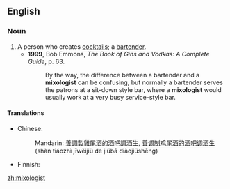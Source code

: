 ==English==

===Noun===
{{en-noun}}

# A person who creates [[cocktails]]; a [[bartender]].
#* '''1999''', Bob Emmons, ''The Book of Gins and Vodkas: A Complete Guide'', p. 63.
#*: By the way, the difference between a bartender and a '''mixologist''' can be confusing, but normally a bartender serves the patrons at a sit-down style bar, where a '''mixologist''' would usually work at a very busy service-style bar.

====Translations====
{{trans-top|person who creates cocktails}}
* Chinese:
*: Mandarin: {{i|no exact term exists}} [[善]][[調製]][[雞尾酒]][[的]][[酒吧]][[調酒生]], [[善]][[调制]][[鸡尾酒]][[的]][[酒吧]][[调酒生]] (shàn tiáozhì jīwěijiǔ de jiǔbā diàojiǔshēng)
{{trans-mid}}
* Finnish: {{t|fi|baarimikko}}
{{trans-bottom}}

[[zh:mixologist]]